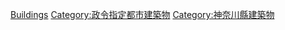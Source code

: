 {{Commonscat|Buildings in Yokohama}}

{{DEFAULTSORT:Yokohama}}
[[Category:橫濱市|Buildings]]
[[Category:政令指定都市建築物|Category:政令指定都市建築物]]
[[Category:神奈川縣建築物|Category:神奈川縣建築物]]